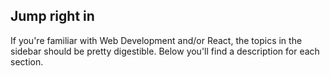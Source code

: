 


## Jump right in

If you're familiar with Web Development and/or React, the topics in the sidebar should be pretty digestible. Below you'll find a description for each section.

<Topics />
